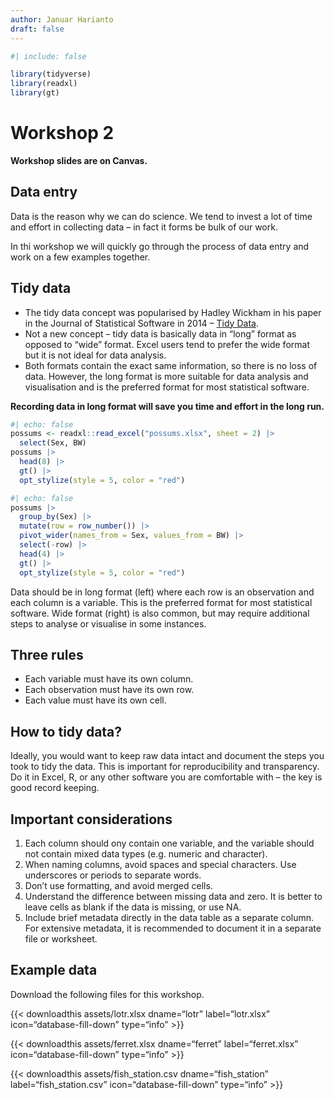 ```yaml
---
author: Januar Harianto
draft: false
---
```


```r
#| include: false

library(tidyverse)
library(readxl)
library(gt)

```

# Workshop 2 {-}

**Workshop slides are on Canvas.**

## Data entry

Data is the reason why we can do science. We tend to invest a lot of time and effort in collecting data -- in fact it forms be bulk of our work.

In thi workshop we will quickly go through the process of data entry and work on a few examples together.


## Tidy data

- The tidy data concept was popularised by Hadley Wickham in his paper in the Journal of Statistical Software in 2014 -- [Tidy Data](https://vita.had.co.nz/papers/tidy-data.pdf).
- Not a new concept -- tidy data is basically data in "long" format as opposed to "wide" format. Excel users tend to prefer the wide format but it is not ideal for data analysis.
- Both formats contain the exact same information, so there is no loss of data. However, the long format is more suitable for data analysis and visualisation and is the preferred format for most statistical software.

**Recording data in long format will save you time and effort in the long run.**

::: {layout="[ 0.4, -0.1, 0.4 ]" #fig-format}

::: {#first-column}
```r
#| echo: false
possums <- readxl::read_excel("possums.xlsx", sheet = 2) |>
  select(Sex, BW)
possums |>
  head(8) |>
  gt() |>
  opt_stylize(style = 5, color = "red")
```
:::

::: {#second-column}
```r
#| echo: false
possums |>
  group_by(Sex) |>
  mutate(row = row_number()) |>
  pivot_wider(names_from = Sex, values_from = BW) |>
  select(-row) |>
  head(4) |>
  gt() |>
  opt_stylize(style = 5, color = "red")
```
:::

Data should be in long format (left) where each row is an observation and each column is a variable. This is the preferred format for most statistical software. Wide format (right) is also common, but may require additional steps to analyse or visualise in some instances.
:::

## Three rules

- Each variable must have its own column.
- Each observation must have its own row.
- Each value must have its own cell.


## How to tidy data?

Ideally, you would want to keep raw data intact and document the steps you took to tidy the data. This is important for reproducibility and transparency. Do it in Excel, R, or any other software you are comfortable with -- the key is good record keeping.


## Important considerations

1. Each column should ony contain one variable, and the variable should not contain mixed data types (e.g. numeric and character).
2. When naming columns, avoid spaces and special characters. Use underscores or periods to separate words.
3. Don't use formatting, and avoid merged cells.
4. Understand the difference between missing data and zero. It is better to leave cells as blank if the data is missing, or use NA.
5. Include brief metadata directly in the data table as a separate column. For extensive metadata, it is recommended to document it in a separate file or worksheet.




## Example data

Download the following files for this workshop. 

{{< downloadthis assets/lotr.xlsx dname="lotr" label="lotr.xlsx" icon="database-fill-down" type="info" >}}

{{< downloadthis assets/ferret.xlsx dname="ferret" label="ferret.xlsx" icon="database-fill-down" type="info" >}}

{{< downloadthis assets/fish_station.csv dname="fish_station" label="fish_station.csv" icon="database-fill-down" type="info" >}}
